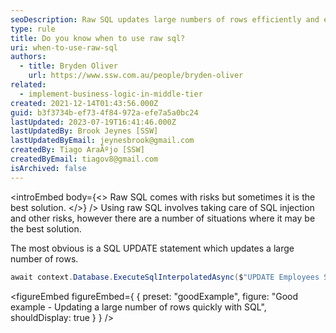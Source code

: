```yaml
---
seoDescription: Raw SQL updates large numbers of rows efficiently and effectively, minimizing risks with proper precautions.
type: rule
title: Do you know when to use raw sql?
uri: when-to-use-raw-sql
authors:
  - title: Bryden Oliver
    url: https://www.ssw.com.au/people/bryden-oliver
related:
  - implement-business-logic-in-middle-tier
created: 2021-12-14T01:43:56.000Z
guid: b3f3734b-ef73-4f84-972a-efe7a5a0bc24
lastUpdated: 2023-07-19T16:41:46.000Z
lastUpdatedBy: Brook Jeynes [SSW]
lastUpdatedByEmail: jeynesbrook@gmail.com
createdBy: Tiago AraÃºjo [SSW]
createdByEmail: tiagov8@gmail.com
isArchived: false
---
```


<introEmbed
  body={<>
Raw SQL comes with risks but sometimes it is the best solution.
  </>}
/>
Using raw SQL involves taking care of SQL injection and other risks, however there are a number of situations where it may be the best solution.

The most obvious is a SQL UPDATE statement which updates a large number of rows.

```cs
await context.Database.ExecuteSqlInterpolatedAsync($"UPDATE Employees SET Active = {activeState}", ct);
```

<figureEmbed figureEmbed={ {
  preset: "goodExample",
  figure: "Good example - Updating a large number of rows quickly with SQL",
  shouldDisplay: true
} } />
